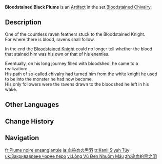 {{Artifact Infobox
|image = Item Bloodstained Black Plume.png
|set   = Bloodstained Chivalry
|piece = Plume of Death
}}
{{Description|A raven feather pinned to a knight's cape. Countless bloodstains have dyed it pitch black.}}
'''Bloodstained Black Plume''' is an [[Artifact]] in the set [[Bloodstained Chivalry]].

==Description==
One of the countless raven feathers stuck to the Bloodstained Knight.<br>For where there is blood, ravens shall follow.

In the end the [[Bloodstained Knight]] could no longer tell whether the blood that stained him was his own or that of his enemies.

Eventually, on his long journey filled with bloodshed, he came to a realization:<br>His path of so-called chivalry had turned him from the white knight he used to be into the monster he had now become.<br>His only followers were the ravens drawn to the bloodshed he left in his wake.

==Other Languages==
{{Other Languages
|en       = Bloodstained Black Plume
|zhs      = 染血的黑之羽
|zhs_rm   = Rǎnxuè de Hēizhīyǔ
|zht      = 染血的黑之羽
|zht_rm   = Rǎnxiě de Hēizhīyǔ
|zh_tl    = Bloodstained Black Feather
|ja       = 血染めの黒羽
|ja_rm    = Chizome no Kuroha
|ja_tl    = Bloodstained Black Feather
|ko       = 피에 물든 검은 깃털
|ko_rm    = Pi-e Muldeun Geomeun Gitteol
|ko_tl    = Bloodstained Black Feather
|es       = Pluma Oscura Sanguinaria
|es_tl    = Dark Bloodthirsty Plume
|fr       = Plume noire ensanglantée
|fr_tl    = Bloodstained Black Feather
|ru       = Перо рыцаря крови
|ru_tl    = Feather of the Blood Knight
|th       = Bloodstained Black Plume
|vi       = Lông Vũ Đen Nhuốm Máu
|vi_tl    = 
|de       = Feder des Blutbefleckten
|de_tl    = Feather of the Bloodstained
|id       = Bloodstained Black Plume
|pt       = Pena Negra Sanguinária
|pt_tl    = 
|tr       = Kanlı Siyah Tüy
|tr_tl    = Bloody Black Feather
|it       = Piuma nera insanguinata
|it_tl    = Bloodstained Black Plume
}}

==Change History==
{{Change History|1.0}}

==Navigation==
{{Artifact Set Navbox|Bloodstained Chivalry}}

[[fr:Plume noire ensanglantée]]
[[ja:血染めの黒羽]]
[[tr:Kanlı Siyah Tüy]]
[[uk:Закривавлене чорне перо]]
[[vi:Lông Vũ Đen Nhuốm Máu]]
[[zh:染血的黑之羽]]